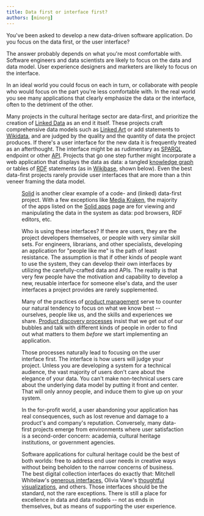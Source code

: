 ```yaml
---
title: Data first or interface first?
authors: [minorg]
---
```






















You've been asked to develop a new data-driven software application. Do you focus on the data first, or the user interface?

<!--truncate-->

The answer probably depends on what you're most comfortable with. Software engineers and data scientists are likely to focus on the data and data model. User experience designers and marketers are likely to focus on the interface.

In an ideal world you could focus on each in turn, or collaborate with people who would focus on the part you're less comfortable with. In the real world you see many applications that clearly emphasize the data or the interface, often to the detriment of the other.

Many projects in the cultural heritage sector are data-first, and prioritize the creation of [Linked Data](https://en.wikipedia.org/wiki/Linked_data) as an end it itself. These projects craft comprehensive data models such as [Linked Art](https://linked.art/) or add statements to [Wikidata](https://en.wikipedia.org/wiki/Wikidata), and are judged by the quality and the quantity of data the project produces. If there's a user interface for the new data it is frequently treated as an afterthought. The interface might be as rudimentary as [SPARQL](https://en.wikipedia.org/wiki/SPARQL) endpoint or other [API](https://en.wikipedia.org/wiki/API). Projects that go one step further might incorporate a web application that displays the data as data: a tangled [knowledge graph](https://en.wikipedia.org/wiki/Knowledge_graph) or tables of [RDF](https://en.wikipedia.org/wiki/Resource_Description_Framework) statements (as in [Wikibase](https://en.wikipedia.org/wiki/Wikibase), shown below). Even the best data-first projects rarely provide user interfaces that are more than a thin veneer framing the data model.

<Figure caption="Wikibase/Wikidata display"  src={require("./wikidata.png").default} />

[Solid](https://solidproject.org/) is another clear example of a code- and (linked) data-first project. With a few exceptions like [Media Kraken](https://noeldemartin.github.io/media-kraken/), the majority of the apps listed on the [Solid apps](https://solidproject.org/apps) page are for viewing and manipulating the data in the system as data: pod browsers, RDF editors, etc.

Who is using these interfaces? If there are users, they are the project developers themselves, or people with very similar skill sets. For engineers, librarians, and other specialists, developing an application for "people like me" is the path of least resistance. The assumption is that if other kinds of people want to use the system, they can develop their own interfaces by utilizing the carefully-crafted data and APIs. The reality is that very few people have the motivation and capability to develop a new, reusable interface for someone else's data, and the user interfaces a project provides are rarely supplemented.

Many of the practices of [product management](https://en.wikipedia.org/wiki/Product_management) serve to counter our natural tendency to focus on what we know best -- ourselves, people like us, and the skills and experiences we share. [Product discovery processes](https://en.wikipedia.org/wiki/Product_development) insist that we get out of our bubbles and talk with different kinds of people in order to find out what matters to them *before* we start implementing an application.

Those processes naturally lead to focusing on the user interface first. The interface is how users will judge your project. Unless you are developing a system for a technical audience, the vast majority of users don't care about the elegance of your data. You can't make non-technical users care about the underlying data model by putting it front and center. That will only annoy people, and induce them to give up on your system.

In the for-profit world, a user abandoning your application has real consequences, such as lost revenue and damage to a product's and company's reputation. Conversely, many data-first projects emerge from environments where user satisfaction is a second-order concern: academia, cultural heritage institutions, or government agencies.

Software applications for cultural heritage could be the best of both worlds: free to address end user needs in creative ways without being beholden to the narrow concerns of business. The best digital collection interfaces do exactly that: Mitchell Whitelaw's [generous interfaces](https://mtchl.net/generous-interfaces-for-digital-cultural-collections/), Olivia Vane's [thoughtful visualizations](https://www.oliviavane.co.uk/projects), and others. Those interfaces should be the standard, not the rare exceptions. There is still a place for excellence in data and data models -- not as ends in themselves, but as means of supporting the user experience.